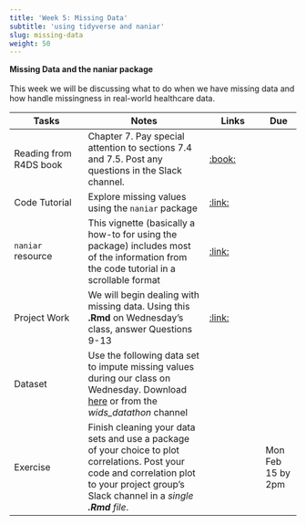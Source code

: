 ```yaml
---
title: 'Week 5: Missing Data'
subtitle: 'using tidyverse and naniar'
slug: missing-data
weight: 50
---
```



**Missing Data and the naniar package**\
\
This week we will be discussing what to do when we have missing data and how handle missingness in real-world healthcare data.
\

| Tasks | Notes | Links | Due |
| -------- | ------------- | ------ | ---- |
| Reading from R4DS book | Chapter 7. Pay special attention to sections 7.4 and 7.5. Post any questions in the Slack channel. |[:book:](https://r4ds.had.co.nz/exploratory-data-analysis.html) | |
|Code Tutorial|Explore missing values using the `naniar` package|[:link:](https://allisonhorst.shinyapps.io/missingexplorer/)||
|`naniar` resource|This vignette (basically a how-to for using the package) includes most of the information from the code tutorial in a scrollable format|[:link:](https://cran.r-project.org/web/packages/naniar/vignettes/getting-started-w-naniar.html)||
|Project Work|We will begin dealing with missing data. Using this **.Rmd** on Wednesday's class, answer Questions 9-13 |[:link:](https://math4180.netlify.app/exercises/wids-missing)||
|Dataset|Use the following data set to impute missing values during our class on Wednesday. Download [here](https://math4180.netlify.app/missingheightweight.csv) or from the *wids_datathon* channel  |||
|Exercise|Finish cleaning your data sets and use a package of your choice to plot correlations. Post your code and correlation plot to your project group's Slack channel in a *single **.Rmd** file*.||Mon Feb 15 by 2pm|


